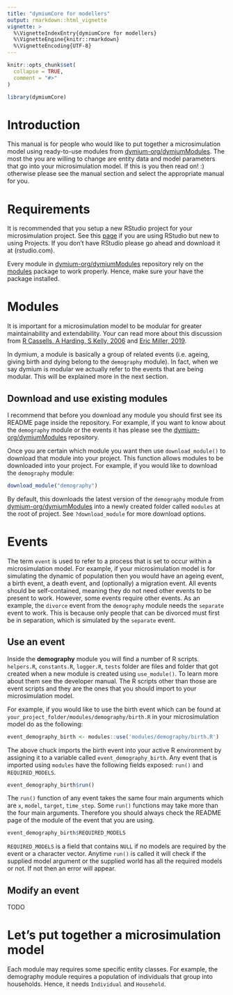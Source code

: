 ```yaml
---
title: "dymiumCore for modellers"
output: rmarkdown::html_vignette
vignette: >
  %\VignetteIndexEntry{dymiumCore for modellers}
  %\VignetteEngine{knitr::rmarkdown}
  %\VignetteEncoding{UTF-8}
---
```


```r
knitr::opts_chunk$set(
  collapse = TRUE,
  comment = "#>"
)
```

```r
library(dymiumCore)
```

# Introduction

This manual is for people who would like to put together a microsimulation model using ready-to-use modules from [dymium-org/dymiumModules](https://github.com/dymium-org/dymiumModules). The most the you are willing to change are entity data and model parameters that go into your microsimulation model. If this is you then read on! :) otherwise please see the manual section and select the appropriate manual for you.

# Requirements

It is recommended that you setup a new RStudio project for your microsimulation project. See this [page](https://support.rstudio.com/hc/en-us/articles/200526207-Using-Projects) if you are using RStudio but new to using Projects. If you don't have RStudio please go ahead and download it at (rstudio.com).

Every module in [dymium-org/dymiumModules](https://github.com/dymium-org/dymiumModules) repository rely on the [modules](https://cran.r-project.org/web/packages/modules/index.html) package to work properly. Hence, make sure your have the package installed.

# Modules

It is important for a microsimulation model to be modular for greater maintainability and extendability. Your can read more about this discussion from [R Cassells, A Harding, S Kelly, 2006](https://www.researchgate.net/profile/Ann_Harding/publication/239806013_Problems_and_Prospects_for_Dynamic_Microsimulation_A_review_and_lessons_for_APPSIM/links/53e080520cf2aede4b4cca72/Problems-and-Prospects-for-Dynamic-Microsimulation-A-review-and-lessons-for-APPSIM.pdf) and [Eric Miller, 2019](http://www.academia.edu/download/44911022/Integrated_Urban_Water_Modelling_-_Past_20160420-25966-stkce3.pdf). 

In dymium, a module is basically a group of related events (i.e. ageing, giving birth and dying belong to the `demography` module). In fact, when we say dymium is modular we actually refer to the events that are being modular. This will be explained more in the next section.

## Download and use existing modules

I recommend that before you download any module you should first see its README page inside the repository. For example, if you want to know about the `demography` module or the events it has please see the [dymium-org/dymiumModules](https://github.com/dymium-org/dymiumModules/tree/master/modules/demography) repository.

Once you are certain which module you want then use `download_module()` to download that module into your project. This function allows modules to be downloaded into your project. For example, if you would like to download the `demography` module:

```r
download_module("demography")
```

By default, this downloads the latest version of the `demography` module from [dymium-org/dymiumModules](https://github.com/dymium-org/dymiumModules) into a newly created folder called `modules` at the root of project. See `?download_module` for more download options.

# Events

The term `event` is used to refer to a process that is set to occur within a microsimulation model. For example, if your microsimulation model is for simulating the dynamic of population then you would have an ageing event, a birth event, a death event, and (optionally) a migration event. All events should be self-contained, meaning they do not need other events to be present to work. However, some events require other events. As an example, the `divorce` event from the `demography` module needs the `separate` event to work. This is because only people that can be divorced must first be in separation, which is simulated by the `separate` event. 

## Use an event

Inside the __demography__ module you will find a number of R scripts. `helpers.R`, `constants.R`, `logger.R`, `tests` folder are files and folder that got created when a new module is created using `use_module()`. To learn more about them see the developer manual. The R scripts other than those are event scripts and they are the ones that you should import to your microsimulation model.

For example, if you would like to use the birth event which can be found at `your_project_folder/modules/demography/birth.R` in your microsimulation model do as the following:

```r
event_demography_birth <- modules::use('modules/demography/birth.R')
```

The above chuck imports the birth event into your active R environment by assigning it to a variable called `event_demography_birth`. Any event that is imported using `modules` have the following fields exposed: `run()` and `REQUIRED_MODELS`. 

```r
event_demography_birth$run()
```

The `run()` function of any event takes the same four main arguments which are `x`, `model`, `target`, `time_step`. Some `run()` functions may take more than the four main arguments. Therefore you should always check the README page of the module of the event that you are using.

```r
event_demography_birth$REQUIRED_MODELS
```

`REQUIRED_MODELS` is a field that contains `NULL` if no models are required by the event or a character vector. Anytime `run()` is called it will check if the supplied model argument or the supplied world has all the required models or not. If not then an error will appear.

## Modify an event

TODO

# Let's put together a microsimulation model

Each module may requires some specific entity classes. For example, the demography module requires a population of individuals that group into households. Hence, it needs `Individual` and `Household`.

```r

```


```r

```


